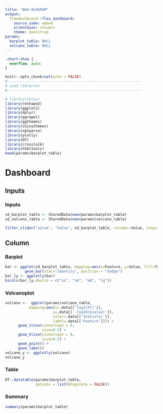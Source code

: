 ```yaml
---
title: "Web-OLOGRAM"
output: 
  flexdashboard::flex_dashboard:
    source_code: embed
    orientaion: columns
    theme: bootstrap
params:
  barplot_table: NULL
  volcano_table: NULL
---
```


```css
.chart-shim {
  overflow: auto;
}
```
    
```r
knitr::opts_chunk$set(echo = FALSE)
#--------------------------------------------------------------
# Load libraries
#--------------------------------------------------------------

# library(shiny)
library(reshape2)
library(ggplot2)
library(dplyr)
library(ggrepel)
library(ggthemes)
library(shinythemes)
library(optparse)
library(plotly)
library(DT)
library(crosstalk)
library(htmltools)
head(params$barplot_table)

```

Dashboard 
=======================================================================

Inputs {.sidebar}
-----------------------------------------------------------------------

### Inputs

```r
sd_barplot_table <- SharedData$new(params$barplot_table)
sd_volcano_table <- SharedData$new(params$volcano_table)

filter_slider("value", "Value", sd_barplot_table, column=~Value, step=1000)

```

Column {.tabset}
-----------------------------------------------------------------------

### Barplot 

```r
bar <- ggplot(sd_barplot_table, mapping=aes(x=Feature, y=Value, fill=Type)) + 
         geom_bar(stat="identity", position = "dodge") 
bar_ly <- ggplotly(bar)
bscols(bar_ly,device = c("xs", "sm", "md", "lg"))
```

### Volcanoplot

```r
volcano <-  ggplot(params$volcano_table, 
           mapping=aes(x=.data[['log2(FC)']],
                      y=.data[['-log10(pvalue)']],
                      color=.data[['Statistic']],
                      label=.data[['Feature']])) +
      geom_vline(xintercept = 0,
                 size=0.5) +
      geom_hline(yintercept = 0,
                 size=0.5) +
      geom_point() +
      geom_label()
volcano_y <- ggplotly(volcano)
volcano_y

```

### Table 

```r
DT::datatable(params$barplot_table,
              options = list(bPaginate = FALSE))
```

### Summary 

```r
summary(params$barplot_table)
```